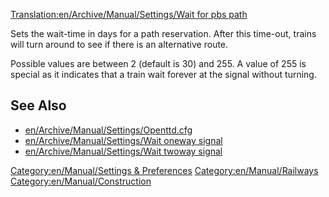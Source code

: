 [[Translation:en/Archive/Manual/Settings/Wait for pbs path]]


Sets the wait-time in days for a path reservation. After this time-out, trains will turn around to see if there is an alternative route. 

Possible values are between 2 (default is 30) and 255. A value of 255 is special as it indicates that a train wait forever at the signal without turning.

== See Also ==

* [[en/Archive/Manual/Settings/Openttd.cfg]]
* [[en/Archive/Manual/Settings/Wait oneway signal]]
* [[en/Archive/Manual/Settings/Wait twoway signal]]

[[Category:en/Manual/Settings & Preferences]]
[[Category:en/Manual/Railways]]
[[Category:en/Manual/Construction]]
{{en/Stub}}